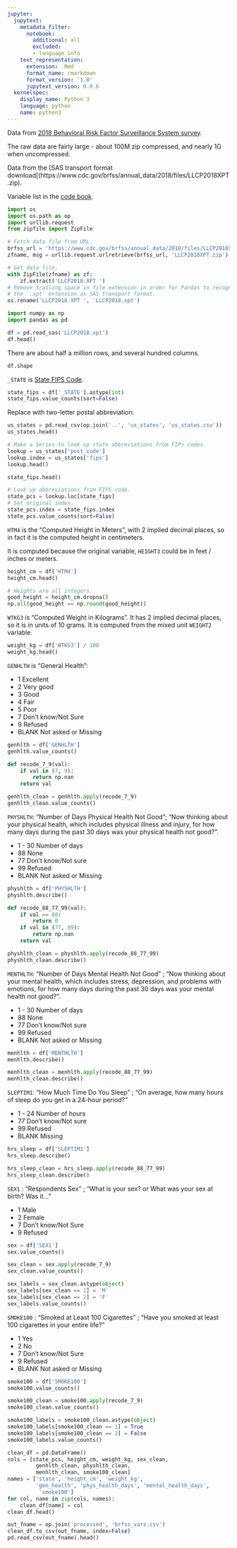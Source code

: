 ```yaml
---
jupyter:
  jupytext:
    metadata_filter:
      notebook:
        additional: all
        excluded:
        - language_info
    text_representation:
      extension: .Rmd
      format_name: rmarkdown
      format_version: '1.0'
      jupytext_version: 0.8.6
  kernelspec:
    display_name: Python 3
    language: python
    name: python3
---
```


Data from [2018 Behavioral Risk Factor Surveillance System survey](Ahttps://www.cdc.gov/brfss/annual_data/annual_2018.html).

The raw data are fairly large - about 100M zip compressed, and nearly 1G when uncompressed.

Data from the [SAS transport format download[(https://www.cdc.gov/brfss/annual_data/2018/files/LLCP2018XPT.zip).

Variable list in the [code book](https://www.cdc.gov/brfss/annual_data/2018/pdf/codebook18_llcp-v2-508.pdf).

```python
import os
import os.path as op
import urllib.request
from zipfile import ZipFile
```

```python
# Fetch data file from URL.
brfss_url = 'https://www.cdc.gov/brfss/annual_data/2018/files/LLCP2018XPT.zip'
zfname, msg = urllib.request.urlretrieve(brfss_url, 'LLCP2018XPT.zip')
```

```python
# Get data file.
with ZipFile(zfname) as zf:
    zf.extract('LLCP2018.XPT ')
# Remove trailing space in file extension in order for Pandas to recognize
# the `.xpt` extension as SAS transport format.
os.rename('LLCP2018.XPT ', 'LLCP2018.xpt')
```

```python
import numpy as np
import pandas as pd
```

```python
df = pd.read_sas('LLCP2018.xpt')
df.head()
```

There are about half a million rows, and several hundred columns.

```python
df.shape
```

`_STATE` is [State FIPS Code](https://en.wikipedia.org/wiki/Federal_Information_Processing_Standard_state_code).

```python
state_fips = df['_STATE'].astype(int)
state_fips.value_counts(sort=False)
```

Replace with two-letter postal abbreviation:

```python
us_states = pd.read_csv(op.join('..', 'us_states', 'us_states.csv'))
us_states.head()
```

```python
# Make a Series to look up state abbreviations from FIPs codes.
lookup = us_states['post_code']
lookup.index = us_states['fips']
lookup.head()
```

```python
state_fips.head()
```

```python
# Look up abbreviations from FIPS code.
state_pcs = lookup.loc[state_fips]
# Set original index.
state_pcs.index = state_fips.index
state_pcs.value_counts(sort=False)
```

`HTM4` is the "Computed Height in Meters", with 2 implied decimal places, so in fact it is the computed height in centimeters.

It is computed because the original variable, `HEIGHT3` could be in feet / inches or meters.

```python
height_cm = df['HTM4']
height_cm.head()
```

```python
# Heights are all integers.
good_height = height_cm.dropna()
np.all(good_height == np.round(good_height))
```

`WTKG3` is "Computed Weight in Kilograms".  It has 2 implied decimal places, so it is in units of 10 grams.  It is computed from the mixed unit `WEIGHT2` variable.

```python
weight_kg = df['WTKG3'] / 100
weight_kg.head()
```

`GENHLTH` is "General Health":

* 1 Excellent
* 2 Very good
* 3 Good
* 4 Fair
* 5 Poor
* 7 Don’t know/Not Sure
* 9 Refused
* BLANK Not asked or Missing

```python
genhlth = df['GENHLTH']
genhlth.value_counts()
```

```python
def recode_7_9(val):
    if val in (7, 9):
        return np.nan
    return val
```

```python
genhlth_clean = genhlth.apply(recode_7_9)
genhlth_clean.value_counts()
```

`PHYSHLTH`: "Number of Days Physical Health Not Good"; "Now thinking about your physical health, which includes physical illness and injury, for how many days during the past 30 days was your physical health not good?".

* 1 - 30 Number of days
* 88 None
* 77 Don’t know/Not sure
* 99 Refused
* BLANK Not asked or Missing

```python
physhlth = df['PHYSHLTH']
physhlth.describe()
```

```python
def recode_88_77_99(val):
    if val == 88:
        return 0
    if val in (77, 99):
        return np.nan
    return val
```

```python
physhlth_clean = physhlth.apply(recode_88_77_99)
physhlth_clean.describe()
```

`MENTHLTH`: "Number of Days Mental Health Not Good" ; "Now thinking about your mental health, which includes stress, depression, and problems with emotions, for how many days during the past 30 days was your mental health not good?".

* 1 - 30 Number of days
* 88 None
* 77 Don’t know/Not sure
* 99 Refused
* BLANK Not asked or Missing

```python
menhlth = df['MENTHLTH']
menhlth.describe()
```

```python
menhlth_clean = menhlth.apply(recode_88_77_99)
menhlth_clean.describe()
```

`SLEPTIM1`: "How Much Time Do You Sleep" ; "On average, how many hours of sleep do you get in a 24-hour period?"

* 1 - 24 Number of hours
* 77 Don’t know/Not sure
* 99 Refused
* BLANK Missing

```python
hrs_sleep = df['SLEPTIM1']
hrs_sleep.describe()
```

```python
hrs_sleep_clean = hrs_sleep.apply(recode_88_77_99)
hrs_sleep_clean.describe()
```

`SEX1` : "Respondents Sex" ; "What is your sex? or What was your sex at birth? Was it..."

* 1 Male
* 2 Female
* 7 Don't know/Not Sure
* 9 Refused

```python
sex = df['SEX1']
sex.value_counts()
```

```python
sex_clean = sex.apply(recode_7_9)
sex_clean.value_counts()
```

```python
sex_labels = sex_clean.astype(object)
sex_labels[sex_clean == 1] = 'M'
sex_labels[sex_clean == 2] = 'F'
sex_labels.value_counts()
```

`SMOKE100` : "Smoked at Least 100 Cigarettes" ; "Have you smoked at least 100 cigarettes in your entire life?"

* 1 Yes
* 2 No
* 7 Don't know/Not Sure
* 9 Refused
* BLANK Not asked or Missing

```python
smoke100 = df['SMOKE100']
smoke100.value_counts()
```

```python
smoke100_clean = smoke100.apply(recode_7_9)
smoke100_clean.value_counts()
```

```python
smoke100_labels = smoke100_clean.astype(object)
smoke100_labels[smoke100_clean == 1] = True
smoke100_labels[smoke100_clean == 2] = False
smoke100_labels.value_counts()
```

```python
clean_df = pd.DataFrame()
cols = [state_pcs, height_cm, weight_kg, sex_clean,
         genhlth_clean, physhlth_clean,
         menhlth_clean, smoke100_clean]
names = ['state', 'height_cm', 'weight_kg',
         'gen_health', 'phys_health_days', 'mental_health_days',
          'smoke100']
for col, name in zip(cols, names):
    clean_df[name] = col
clean_df.head()
```

```python
out_fname = op.join('processed', 'brfss_vars.csv')
clean_df.to_csv(out_fname, index=False)
pd.read_csv(out_fname).head()
```
